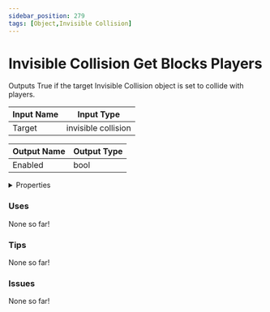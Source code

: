 ```yaml
---
sidebar_position: 279
tags: [Object,Invisible Collision]
---
```


# Invisible Collision Get Blocks Players

Outputs True if the target Invisible Collision object is set to collide with players.




<EsbSvg />

| Input Name | Input Type |
|-----------|-----------|
| Target | invisible collision |

| Output Name | Output Type |
|-----------|-----------|
| Enabled | bool |


<details>
  <summary>Properties</summary>
  <div>
    <div>
    <table>
      <thead>
        <tr>
          <th>Is beta required?</th>
          <th>❌</th>
        </tr>
        <tr>
          <th>Is this chip a trolling risk?</th>
          <th>❌</th>
        </tr>
        <tr>
          <th>Chip UUID</th>
          <th>0938d870-2f6d-4144-ba3d-c73af0e46348</th>
        </tr>
      </thead>
    </table>
    </div>
  </div>
</details>

### Uses

None so far!

### Tips

None so far!

### Issues

None so far!